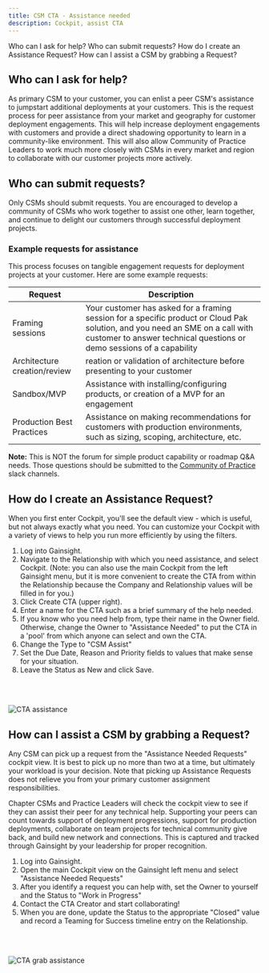 ```yaml
---
title: CSM CTA - Assistance needed
description: Cockpit, assist CTA
---
```



<AnchorLinks small>

<AnchorLink>Who can I ask for help?</AnchorLink>
<AnchorLink>Who can submit requests?</AnchorLink>
<AnchorLink>How do I create an Assistance Request?</AnchorLink>
<AnchorLink>How can I assist a CSM by grabbing a Request?</AnchorLink>
</AnchorLinks>

<Row>

<Column colMd={9} colLg={9}>

## Who can I ask for help?
As primary CSM to your customer, you can enlist a peer CSM's assistance to jumpstart additional deployments at your customers. This is the request process for peer assistance from your market and geography for customer deployment engagements. This will help increase deployment engagements with customers and provide a direct shadowing opportunity to learn in a community-like environment. This will also allow Community of Practice Leaders to work much more closely with CSMs in every market and region to collaborate with our customer projects more actively.

## Who can submit requests?

Only CSMs should submit requests.
You are encouraged to develop a community of CSMs who work together to assist one other, learn together, and continue to delight our customers through successful deployment projects.

### Example requests for assistance

This process focuses on tangible engagement requests for deployment projects at your customer.  Here are some example requests:

| Request | Description |
| --- | --- |
| Framing sessions | Your customer has asked for a framing session for a specific product or Cloud Pak solution, and you need an SME on a call with customer to answer technical questions or demo sessions of a capability |
| Architecture creation/review | reation or validation of architecture before presenting to your customer |
| Sandbox/MVP | Assistance with installing/configuring products, or creation of a MVP for an engagement |
| Production Best Practices | Assistance on making recommendations for customers with production environments, such as sizing, scoping, architecture, etc. |

<InlineNotification>

**Note:** This is NOT the forum for simple product capability or roadmap Q&A needs.  Those questions should be submitted to the <a href='https://w3.ibm.com/w3publisher/customersuccess/community-connections/community-connections' target='_blank' rel='noreferrer noopener'>Community of Practice</a> slack channels.

</InlineNotification>

</Column>

</Row>

<Row>

<Column colMd={7} colLg={7}>

## How do I create an Assistance Request?

When you first enter Cockpit, you'll see the default view - which is useful, but not always exactly what you need. You can customize your Cockpit with a variety of views to help you run more efficiently by using the filters.

1. Log into Gainsight.
2. Navigate to the Relationship with which you need assistance, and select Cockpit.  (Note: you can also use the main Cockpit from the left Gainsight menu, but it is more convenient to create the CTA from within the Relationship because the Company and Relationship values will be filled in for you.)
3. Click Create CTA (upper right).
4. Enter a name for the CTA such as a brief summary of the help needed.
5. If you know who you need help from, type their name in the Owner field. Otherwise, change the Owner to "Assistance Needed" to put the CTA in a 'pool' from which anyone can select and own the CTA.
6. Change the Type to "CSM Assist"
7. Set the Due Date, Reason and Priority fields to values that make sense for your situation.
8. Leave the Status as New and click Save.

</Column>

<Column colMd={5} colLg={5}>

<br/><br/>

![CTA assistance](../../images/cta-assist.png)


</Column>
</Row>

<Row>

<Column colMd={7} colLg={7}>

## How can I assist a CSM by grabbing a Request?

Any CSM can pick up a request from the "Assistance Needed Requests" cockpit view.  It is best to pick up no more than two at a time, but ultimately your workload is your decision.  Note that picking up Assistance Requests does not relieve you from your primary customer assignment responsibilities.

Chapter CSMs and Practice Leaders will check the cockpit view to see if they can assist their peer for any technical help. Supporting your peers can count towards support of deployment progressions, support for production deployments, collaborate on team projects for technical community give back, and build new network and connections. This is captured and tracked through Gainsight by your leadership for proper recognition.

1. Log into Gainsight.
2. Open the main Cockpit view on the Gainsight left menu and select "Assistance Needed Requests"
3. After you identify a request you can help with, set the Owner to yourself and the Status to "Work in Progress"
4. Contact the CTA Creator and start collaborating!
5. When you are done, update the Status to the appropriate "Closed" value and record a Teaming for Success timeline entry on the Relationship.

</Column>

<Column colMd={5} colLg={5}>

<br/><br/>

![CTA grab assistance](../../images/cta-grab-assist.png)


</Column>
</Row>
